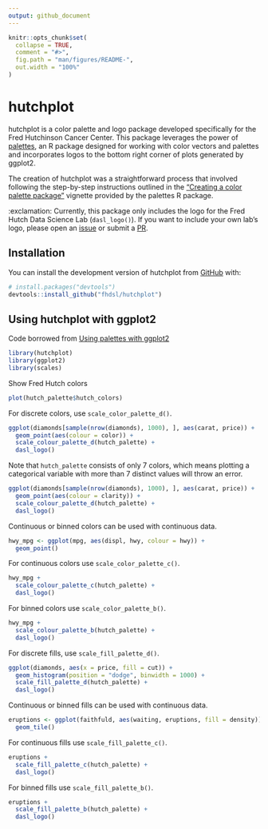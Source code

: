 ```yaml
---
output: github_document
---
```


<!-- README.md is generated from README.Rmd. Please edit that file -->

```r
knitr::opts_chunk$set(
  collapse = TRUE,
  comment = "#>",
  fig.path = "man/figures/README-",
  out.width = "100%"
)
```

# hutchplot

<!-- badges: start -->
<!-- badges: end -->

hutchplot is a color palette and logo package developed specifically for the Fred Hutchinson Cancer Center. This package leverages the power of [palettes](https://github.com/mccarthy-m-g/palettes/), an R package designed for working with color vectors and palettes and incorporates logos to the bottom right corner of plots generated by ggplot2.

The creation of hutchplot was a straightforward process that involved following the step-by-step instructions outlined in the ["Creating a color palette package"](https://mccarthy-m-g.github.io/palettes/articles/creating-packages.html) vignette provided by the palettes R package. 

:exclamation: Currently, this package only includes the logo for the Fred Hutch Data Science Lab (`dasl_logo()`). If you want to include your own lab's logo, please open an [issue](https://github.com/fhdsl/hutchplot/issues) or submit a [PR](https://github.com/fhdsl/hutchplot/pulls).

## Installation

You can install the development version of hutchplot from [GitHub](https://github.com/) with:

``` r
# install.packages("devtools")
devtools::install_github("fhdsl/hutchplot")
```

## Using hutchplot with ggplot2

Code borrowed from [Using palettes with ggplot2](https://mccarthy-m-g.github.io/palettes/articles/ggplot2.html)


```r
library(hutchplot)
library(ggplot2)
library(scales)
```


Show Fred Hutch colors

```r
plot(hutch_palette$hutch_colors)
```


For discrete colors, use `scale_color_palette_d()`.

```r
ggplot(diamonds[sample(nrow(diamonds), 1000), ], aes(carat, price)) +
  geom_point(aes(colour = color)) +
  scale_colour_palette_d(hutch_palette) +
  dasl_logo()
```

Note that `hutch_palette` consists of only 7 colors, which means plotting a categorical variable with more than 7 distinct values will throw an error.

```r
ggplot(diamonds[sample(nrow(diamonds), 1000), ], aes(carat, price)) +
  geom_point(aes(colour = clarity)) +
  scale_colour_palette_d(hutch_palette) +
  dasl_logo()
```

Continuous or binned colors can be used with continuous data. 

```r
hwy_mpg <- ggplot(mpg, aes(displ, hwy, colour = hwy)) +
  geom_point()
```


For continuous colors use `scale_color_palette_c()`. 

```r
hwy_mpg + 
  scale_colour_palette_c(hutch_palette) +
  dasl_logo()
```


For binned colors use `scale_color_palette_b()`.

```r
hwy_mpg + 
  scale_colour_palette_b(hutch_palette) +
  dasl_logo()
```

For discrete fills, use `scale_fill_palette_d()`.

```r
ggplot(diamonds, aes(x = price, fill = cut)) +
  geom_histogram(position = "dodge", binwidth = 1000) +
  scale_fill_palette_d(hutch_palette) +
  dasl_logo()
```

Continuous or binned fills can be used with continuous data.

```r
eruptions <- ggplot(faithfuld, aes(waiting, eruptions, fill = density)) +
  geom_tile()
```

For continuous fills use `scale_fill_palette_c()`. 

```r
eruptions + 
  scale_fill_palette_c(hutch_palette) +
  dasl_logo()
```


For binned fills use `scale_fill_palette_b()`.

```r
eruptions + 
  scale_fill_palette_b(hutch_palette) +
  dasl_logo()
```

